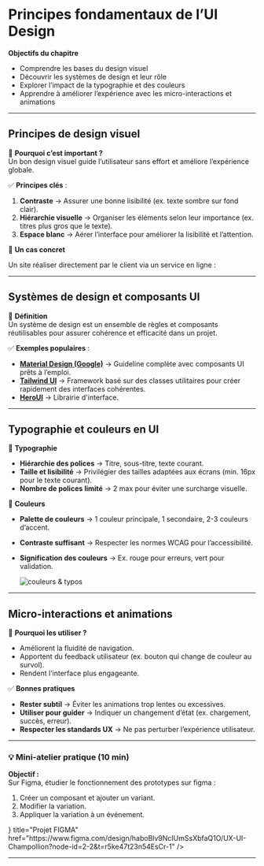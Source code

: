 
# **Principes fondamentaux de l’UI Design**  

**Objectifs du chapitre**  
- Comprendre les bases du design visuel  
- Découvrir les systèmes de design et leur rôle  
- Explorer l’impact de la typographie et des couleurs  
- Apprendre à améliorer l’expérience avec les micro-interactions et animations  

---

## **Principes de design visuel**  

📌 **Pourquoi c’est important ?**  
Un bon design visuel guide l’utilisateur sans effort et améliore l’expérience globale.  

✅ **Principes clés** :  

1. **Contraste** → Assurer une bonne lisibilité (ex. texte sombre sur fond clair).  
2. **Hiérarchie visuelle** → Organiser les éléments selon leur importance (ex. titres plus gros que le texte).  
3. **Espace blanc** → Aérer l’interface pour améliorer la lisibilité et l’attention.  

🎨 **Un cas concret**

Un site réaliser directement par le client via un service en ligne :

<Compare
        firstImage="/images/uxui/enduitsancien.png"
        secondImage="/images/uxui/enduitsancien_v2.png"
        firstImageClassName="object-cover object-left-top"
        secondImageClassname="object-cover object-left-top"
        className="h-auto w-full aspect-[0.63] md:w-[625px] mt-4"
        slideMode="hover"
/>

---

## **Systèmes de design et composants UI**  

📌 **Définition**  
Un système de design est un ensemble de règles et composants réutilisables pour assurer cohérence et efficacité dans un projet.  

✅ **Exemples populaires** :  
- **[Material Design (Google)](https://m3.material.io)** → Guideline complète avec composants UI prêts à l’emploi.  
- **[Tailwind UI](https://tailwindcss.com/plus)** → Framework basé sur des classes utilitaires pour créer rapidement des interfaces cohérentes.  
- **[HeroUI](https://www.heroui.com)** → Librairie d'interface.  

---

## **Typographie et couleurs en UI**  

📌 **Typographie**  
- **Hiérarchie des polices** → Titre, sous-titre, texte courant.  
- **Taille et lisibilité** → Privilégier des tailles adaptées aux écrans (min. 16px pour le texte courant).  
- **Nombre de polices limité** → 2 max pour éviter une surcharge visuelle.  

📌 **Couleurs**  
- **Palette de couleurs** → 1 couleur principale, 1 secondaire, 2-3 couleurs d’accent.  
- **Contraste suffisant** → Respecter les normes WCAG pour l’accessibilité.  
- **Signification des couleurs** → Ex. rouge pour erreurs, vert pour validation.  


    ![couleurs & typos](/images/uxui/colors.png)
---

## **Micro-interactions et animations**  

📌 **Pourquoi les utiliser ?**  
- Améliorent la fluidité de navigation.  
- Apportent du feedback utilisateur (ex. bouton qui change de couleur au survol).  
- Rendent l’interface plus engageante.  

✅ **Bonnes pratiques**  
- **Rester subtil** → Éviter les animations trop lentes ou excessives.  
- **Utiliser pour guider** → Indiquer un changement d’état (ex. chargement, succès, erreur).  
- **Respecter les standards UX** → Ne pas perturber l’expérience utilisateur.  

---

### **💡 Mini-atelier pratique (10 min)**  
**Objectif :**  
Sur Figma, étudier le fonctionnement des prototypes sur figma :  
1. Créer un composant et ajouter un variant.  
2. Modifier la variation.
3. Appliquer la variation à un événement.  

<Cards>
  <Cards.Card
    icon={<Figma />}
    title="Projet FIGMA"
    href="https://www.figma.com/design/haboBlv9NcIUmSsXbfaQ1O/UX-UI-Champollion?node-id=2-2&t=r5ke47t23n54EsCr-1"
  />
</Cards>

---